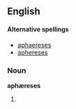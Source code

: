 ==English==

====Alternative spellings====
{{rfc-level|Alternative spellings at L4+ not in L3 POS section}}
* [[aphaereses]]
* [[aphereses]]

===Noun===
'''aphæreses''' {{p}}

# {{plural of|[[aphæresis#English|aphæresis]]}}